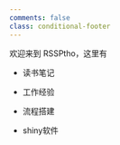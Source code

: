 ```yaml
---
comments: false
class: conditional-footer
---
```


欢迎来到 RSSPtho，这里有

-   读书笔记

-   工作经验

-   流程搭建

-   shiny软件

